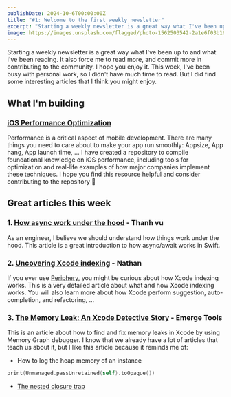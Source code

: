```yaml
---
publishDate: 2024-10-6T00:00:00Z
title: "#1: Welcome to the first weekly newsletter"
excerpt: "Starting a weekly newsletter is a great way what I've been up to and what I've been reading. I hope you enjoy it."
image: https://images.unsplash.com/flagged/photo-1562503542-2a1e6f03b16b?q=80&w=1974&auto=format&fit=crop&ixlib=rb-4.0.3&ixid=M3wxMjA3fDB8MHxwaG90by1wYWdlfHx8fGVufDB8fHx8fA%3D%3D
---
```


Starting a weekly newsletter is a great way what I've been up to and what I've been reading. It also force me to read more, and commit more in contributing to the community. I hope you enjoy it.
This week, I've been busy with personal work, so I didn't have much time to read. But I did find some interesting articles that I think you might enjoy.

## What I'm building

### [iOS Performance Optimization](https://github.com/hoangatuan/iOS-Performance-Optimization)

Performance is a critical aspect of mobile development. There are many things you need to care about to make your app run smoothly: Appsize, App hang, App launch time, ...
I have created a repository to compile foundational knowledge on iOS performance, including tools for optimization and real-life examples of how major companies implement these techniques.
I hope you find this resource helpful and consider contributing to the repository 💪

## Great articles this week

### 1. [How async work under the hood](https://thanhvu.dev/2024/10/02/swift-async-await-how-it-works-under-the-hood-2/) - Thanh vu

As an engineer, I believe we should understand how things work under the hood. This article is a great introduction to how async/await works in Swift. 

### 2. [Uncovering Xcode indexing](https://levelup.gitconnected.com/uncovering-xcode-indexing-8b3f3ff82551) - Nathan

If you ever use [Periphery](https://github.com/peripheryapp/periphery), you might be curious about how Xcode indexing works. This is a very detailed article about what and how Xcode indexing works.
You will also learn more about how Xcode perform suggestion, auto-completion, and refactoring, ... 

### 3. [The Memory Leak: An Xcode Detective Story](https://www.emergetools.com/blog/posts/the-memory-leak-an-xcode-detective-story) - Emerge Tools

This is an article about how to find and fix memory leaks in Xcode by using Memory Graph debugger.
I know that we already have a lot of articles that teach us about it, but I like this article because it reminds me of:

- How to log the heap memory of an instance
```swift
print(Unmanaged.passUnretained(self).toOpaque())
```

- [The nested closure trap](https://medium.com/@almalehdev/the-nested-closure-trap-356a0145b6d)